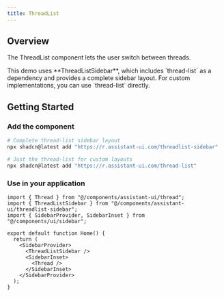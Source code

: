 ```yaml
---
title: ThreadList
---
```



## Overview

The ThreadList component lets the user switch between threads.

<ThreadListSample />

<Callout>
This demo uses **ThreadListSidebar**, which includes `thread-list` as a dependency and provides a complete sidebar layout. For custom implementations, you can use `thread-list` directly.
</Callout>

## Getting Started

<Steps>
  <Step>

### Add the component

```sh
# Complete thread-list sidebar layout
npx shadcn@latest add "https://r.assistant-ui.com/threadlist-sidebar"

# Just the thread-list for custom layouts
npx shadcn@latest add "https://r.assistant-ui.com/thread-list"
```

  </Step>
  <Step>

### Use in your application

```tsx title="/app/page.tsx"
import { Thread } from "@/components/assistant-ui/thread";
import { ThreadListSidebar } from "@/components/assistant-ui/threadlist-sidebar";
import { SidebarProvider, SidebarInset } from "@/components/ui/sidebar";

export default function Home() {
  return (
    <SidebarProvider>
      <ThreadListSidebar />
      <SidebarInset>
        <Thread />
      </SidebarInset>
    </SidebarProvider>
  );
}
```

  </Step>
</Steps>


